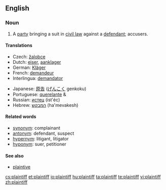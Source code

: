 ==English==
{{wikipedia}}

===Noun===
{{en-noun}}

# A [[party]] bringing a suit in [[civil law]] against a [[defendant]]; accusers.

====Translations====
{{trans-top|party bringing a suit in civil law against a defendant}}
*Czech: [[žalobce]] {{m}}
*Dutch: [[eiser]], [[aanklager]]
*German: [[Kläger]] {{m}}
*French: [[demandeur]]
*Interlingua: [[demandator]]
{{trans-mid}}
*Japanese: [[原告]] ([[げんこく]] genkoku)
*Portuguese: [[querelante]] {{m}} & {{f}}
*Russian: [[истец]] (ist'éc) {{m}}
*Hebrew: [[המבקש]] (ha'mevakesh)
{{trans-bottom}}

==== Related words ====
*[[synonym]]: complainant
*[[antonym]]: defendant, suspect
*[[hypernym]]: litigant, litigator
*[[hyponym]]: suer, petitioner


====See also====
*[[plaintive]]

[[cs:plaintiff]]
[[et:plaintiff]]
[[io:plaintiff]]
[[hu:plaintiff]]
[[ta:plaintiff]]
[[te:plaintiff]]
[[vi:plaintiff]]
[[zh:plaintiff]]